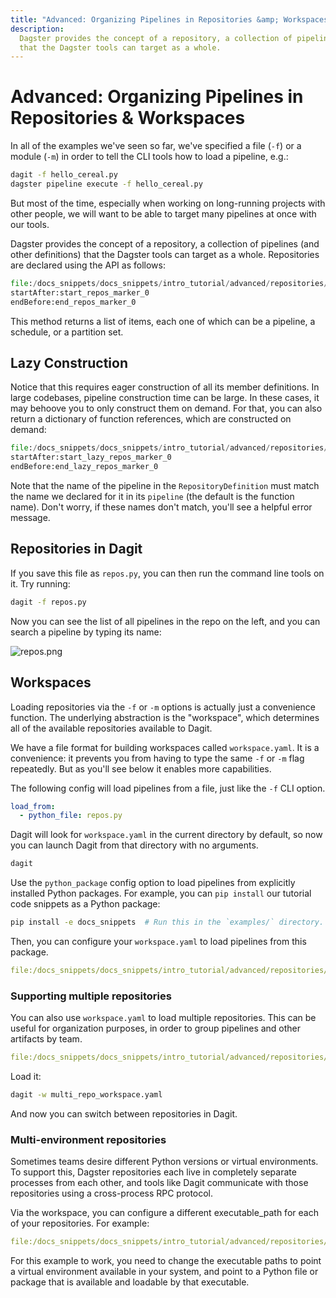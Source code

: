 ```yaml
---
title: "Advanced: Organizing Pipelines in Repositories &amp; Workspaces | Dagster"
description:
  Dagster provides the concept of a repository, a collection of pipelines (and other definitions)
  that the Dagster tools can target as a whole.
---
```


# Advanced: Organizing Pipelines in Repositories & Workspaces

<CodeReferenceLink filePath="examples/docs_snippets/docs_snippets/intro_tutorial/advanced/repositories/" />

In all of the examples we've seen so far, we've specified a file (`-f`) or a module (`-m`) in
order to tell the CLI tools how to load a pipeline, e.g.:

```bash
dagit -f hello_cereal.py
dagster pipeline execute -f hello_cereal.py
```

But most of the time, especially when working on long-running projects with other people, we will
want to be able to target many pipelines at once with our tools.

Dagster provides the concept of a repository, a collection of pipelines (and other definitions) that
the Dagster tools can target as a whole. Repositories are declared using the <PyObject
module="dagster" object="RepositoryDefinition" /> API as follows:

```python literalinclude showLines startLine=15 caption=repos.py
file:/docs_snippets/docs_snippets/intro_tutorial/advanced/repositories/repos.py
startAfter:start_repos_marker_0
endBefore:end_repos_marker_0
```

This method returns a list of items, each one of which can be a pipeline, a schedule, or a partition set.

## Lazy Construction

Notice that this requires eager construction of all its member definitions. In large codebases,
pipeline construction time can be large. In these cases, it may behoove you to only construct them
on demand. For that, you can also return a dictionary of function references, which are constructed
on demand:

```python literalinclude showLines startLine=15 caption=repos.py
file:/docs_snippets/docs_snippets/intro_tutorial/advanced/repositories/lazy_repos.py
startAfter:start_lazy_repos_marker_0
endBefore:end_lazy_repos_marker_0
```

Note that the name of the pipeline in the `RepositoryDefinition` must match the name we declared for
it in its `pipeline` (the default is the function name). Don't worry, if these names don't match,
you'll see a helpful error message.

## Repositories in Dagit

If you save this file as `repos.py`, you can then run the command line tools on it. Try running:

```bash
dagit -f repos.py
```

Now you can see the list of all pipelines in the repo on the left, and you can search a pipeline by
typing its name:

![repos.png](/images/tutorial/repos.png)

## Workspaces

Loading repositories via the `-f` or `-m` options is actually just a convenience function. The
underlying abstraction is the "workspace", which determines all of the available repositories
available to Dagit.

We have a file format for building workspaces called `workspace.yaml`. It is a convenience: it
prevents you from having to type the same `-f` or `-m` flag repeatedly. But as you'll see below it
enables more capabilities.

The following config will load pipelines from a file, just like the `-f` CLI option.

```YAML caption=workspace.yaml
load_from:
  - python_file: repos.py
```

Dagit will look for `workspace.yaml` in the current directory by default, so now you can launch
Dagit from that directory with no arguments.

```bash
dagit
```

Use the `python_package` config option to load pipelines from explicitly installed Python packages.
For example, you can `pip install` our tutorial code snippets as a Python package:

```bash
pip install -e docs_snippets  # Run this in the `examples/` directory.
```

Then, you can configure your `workspace.yaml` to load pipelines from this package.

```YAML literalinclude caption=workspace.yaml
file:/docs_snippets/docs_snippets/intro_tutorial/advanced/repositories/workspace.yaml
```

### Supporting multiple repositories

You can also use `workspace.yaml` to load multiple repositories. This can be useful for organization
purposes, in order to group pipelines and other artifacts by team.

```YAML literalinclude caption=multi_repo_workspace.yaml
file:/docs_snippets/docs_snippets/intro_tutorial/advanced/repositories/multi_repo_workspace.yaml
```

Load it:

```bash
dagit -w multi_repo_workspace.yaml
```

And now you can switch between repositories in Dagit.

### Multi-environment repositories

Sometimes teams desire different Python versions or virtual environments. To support this, Dagster
repositories each live in completely separate processes from each other, and tools like Dagit
communicate with those repositories using a cross-process RPC protocol.

Via the workspace, you can configure a different executable_path for each of your repositories. For example:

```YAML literalinclude caption=multi_python_env_workspace_example.yaml
file:/docs_snippets/docs_snippets/intro_tutorial/advanced/repositories/multi_python_env_workspace_example.yaml
```

For this example to work, you need to change the executable paths to point a virtual environment
available in your system, and point to a Python file or package that is available and loadable by
that executable.

<br />

<br />
